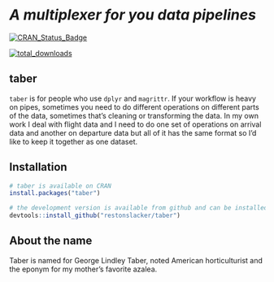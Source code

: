 # _A multiplexer for you data pipelines_

[![CRAN_Status_Badge](http://www.r-pkg.org/badges/version/taber)](http://cran.r-project.org/package=taber)

[![total_downloads](http://cranlogs.r-pkg.org/badges/grand-total/taber)](http://cran.r-project.org/package=taber)

## taber

`taber` is for people who use `dplyr` and `magrittr`. If your workflow is heavy on pipes, sometimes you need to do different operations on different parts of the data, sometimes that's cleaning or transforming the data. In my own work I deal with flight data and I need to do one set of operations on arrival data and another on departure data but all of it has the same format so I'd like to keep it together as one dataset. 

## Installation

```r
# taber is available on CRAN
install.packages("taber")

# the development version is available from github and can be installed most easily with devtools
devtools::install_github("restonslacker/taber")
```


## About the name

Taber is named for George Lindley Taber, noted American horticulturist and the eponym for my mother's favorite azalea. 
